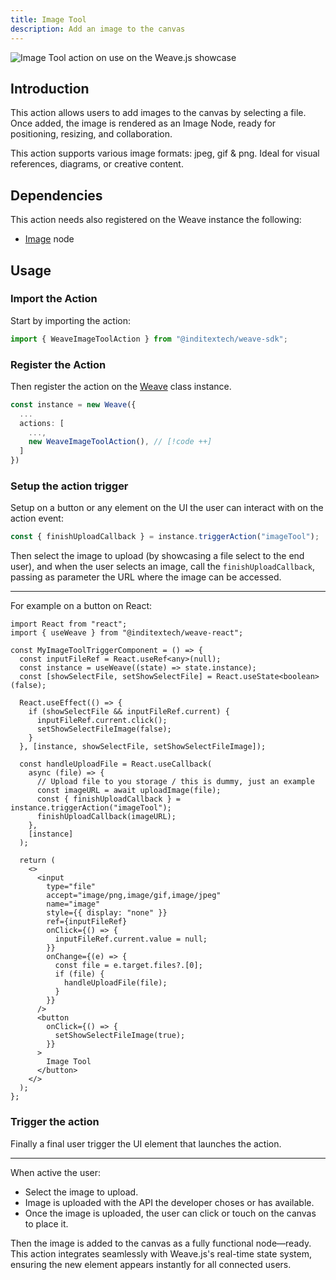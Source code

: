 ```yaml
---
title: Image Tool
description: Add an image to the canvas
---
```


![Image Tool action on use on the Weave.js showcase](/images/actions/image-tool.gif)

## Introduction

This action allows users to add images to the canvas by selecting a file. Once added,
the image is rendered as an Image Node, ready for positioning, resizing, and collaboration.

This action supports various image formats: jpeg, gif & png. Ideal for visual
references, diagrams, or creative content.

## Dependencies

This action needs also registered on the Weave instance the following:

- [Image](/docs/main/build/nodes/image) node

## Usage

<div className="fd-steps">

<div className="[&_h3]:fd-step">

### Import the Action

Start by importing the action:

```ts
import { WeaveImageToolAction } from "@inditextech/weave-sdk";
```

</div>

<div className='[&_h3]:fd-step'>

### Register the Action

Then register the action on the [Weave](/docs/sdk/api-reference/weave) class instance.

```ts
const instance = new Weave({
  ...
  actions: [
    ...,
    new WeaveImageToolAction(), // [!code ++]
  ]
})
```

</div>

<div className='[&_h3]:fd-step'>

### Setup the action trigger

Setup on a button or any element on the UI the user can interact with on the action event:

```ts
const { finishUploadCallback } = instance.triggerAction("imageTool");
```

Then select the image to upload (by showcasing a file select to the end user), and when the user
selects an image, call the `finishUploadCallback`, passing as parameter the URL where the image
can be accessed.

---

For example on a button on React:

```tsx
import React from "react";
import { useWeave } from "@inditextech/weave-react";

const MyImageToolTriggerComponent = () => {
  const inputFileRef = React.useRef<any>(null);
  const instance = useWeave((state) => state.instance);
  const [showSelectFile, setShowSelectFile] = React.useState<boolean>(false);

  React.useEffect(() => {
    if (showSelectFile && inputFileRef.current) {
      inputFileRef.current.click();
      setShowSelectFileImage(false);
    }
  }, [instance, showSelectFile, setShowSelectFileImage]);

  const handleUploadFile = React.useCallback(
    async (file) => {
      // Upload file to you storage / this is dummy, just an example
      const imageURL = await uploadImage(file);
      const { finishUploadCallback } = instance.triggerAction("imageTool");
      finishUploadCallback(imageURL);
    },
    [instance]
  );

  return (
    <>
      <input
        type="file"
        accept="image/png,image/gif,image/jpeg"
        name="image"
        style={{ display: "none" }}
        ref={inputFileRef}
        onClick={() => {
          inputFileRef.current.value = null;
        }}
        onChange={(e) => {
          const file = e.target.files?.[0];
          if (file) {
            handleUploadFile(file);
          }
        }}
      />
      <button
        onClick={() => {
          setShowSelectFileImage(true);
        }}
      >
        Image Tool
      </button>
    </>
  );
};
```

### Trigger the action

Finally a final user trigger the UI element that launches the action.

---

When active the user:

- Select the image to upload.
- Image is uploaded with the API the developer choses or has available.
- Once the image is uploaded, the user can click or touch on the canvas to place it.

Then the image is added to the canvas as a fully functional node—ready.
This action integrates seamlessly with Weave.js's real-time state system,
ensuring the new element appears instantly for all connected users.

</div>

</div>
